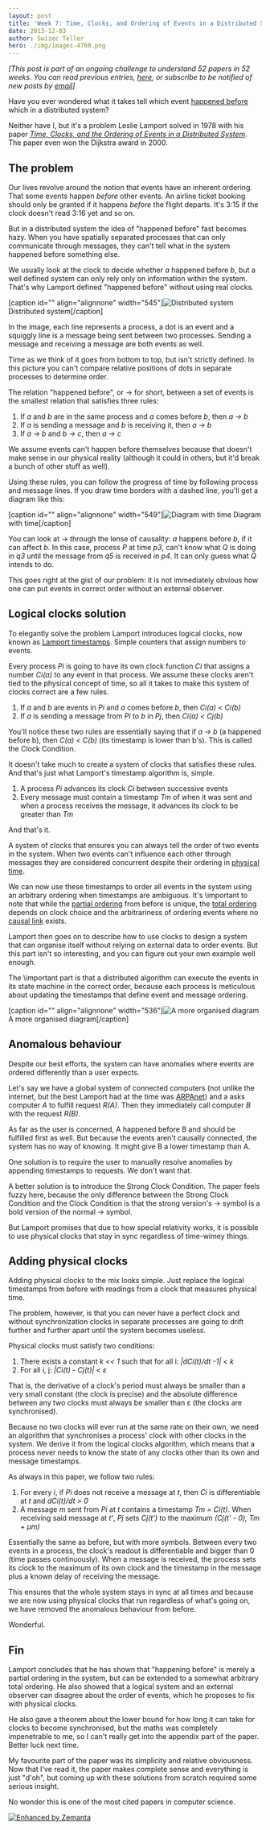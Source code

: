 ```yaml
---
layout: post
title: 'Week 7: Time, Clocks, and Ordering of Events in a Distributed System'
date: 2013-12-03
author: Swizec Teller
hero: ./img/images-4760.png
---
```

_\[This post is part of an ongoing challenge to understand 52 papers in 52 weeks. You can read previous entries, [here](http://swizec.com/blog/category/52-papers-in-52-weeks), or subscribe to be notified of new posts by [email](http://swiz.ec/52papers-list)]_



Have you ever wondered what it takes tell which event [happened before](http://en.wikipedia.org/wiki/Happened-before "Happened-before") which in a distributed system?



Neither have I, but it's a problem Leslie Lamport solved in 1978 with his paper [_Time, Clocks, and the Ordering of Events in a Distributed System_](http://www.stanford.edu/class/cs240/readings/lamport.pdf). The paper even won the Dijkstra award in 2000.

## The problem

Our lives revolve around the notion that events have an inherent ordering. That some events happen _before_ other events. An airline ticket booking should only be granted if it happens _before_ the flight departs. It's 3:15 if the clock doesn't read 3:16 yet and so on.



But in a distributed system the idea of "happened before" fast becomes hazy. When you have spatially separated processes that can only communicate through messages, they can't tell what in the system happened before something else.



We usually look at the clock to decide whether _a_ happened before _b_, but a well defined system can only rely only on information within the system. That's why Lamport defined "happened before" without using real clocks.



\[caption id="" align="alignnone" width="545"]![Distributed system](./img/images-4760.png "Distributed system") Distributed system\[/caption]





In the image, each line represents a process, a dot is an event and a squiggly line is a message being sent between two processes. Sending a message and receiving a message are both events as well.



Time as we think of it goes from bottom to top, but isn't strictly defined. In this picture you can't compare relative positions of dots in separate processes to determine order.



The relation "happened before", or → for short, between a set of events is the smallest relation that satisfies three rules:

1. If _a_ and _b_ are in the same process and _a_ comes before _b_, then _a → b_
2. If _a_ is sending a message and _b_ is receiving it, then _a → b_
3. If _a → b_ and _b → c_, then _a → c_

We assume events can't happen before themselves because that doesn't make sense in our physical reality (although it could in others, but it'd break a bunch of other stuff as well).



Using these rules, you can follow the progress of time by following process and message lines. If you draw time borders with a dashed line, you'll get a diagram like this:



\[caption id="" align="alignnone" width="549"]![Diagram with time](./img/images-4761.png "Diagram with time") Diagram with time\[/caption]





You can look at → through the lense of causality: _a_ happens before _b_, if it can affect _b_. In this case, process _P_ at time _p3_, can't know what _Q_ is doing in _q3_ until the message from _q5_ is received in _p4_. It can only guess what _Q_ intends to do.



This goes right at the gist of our problem: it is not immediately obvious how one can put events in correct order without an external observer.

## Logical clocks solution

To elegantly solve the problem Lamport introduces logical clocks, now known as [Lamport timestamps](http://en.wikipedia.org/wiki/Lamport_timestamps "Lamport timestamps"). Simple counters that assign numbers to events.



Every process _Pi_ is going to have its own clock function _Ci_ that assigns a number _Ci(a)_ to any event in that process. We assume these clocks aren't tied to the physical concept of time, so all it takes to make this system of clocks correct are a few rules.

1. If _a_ and _b_ are events in _Pi_ and _a_ comes before _b_, then _Ci(a) &lt; Ci(b)_
2. If _a_ is sending a message from _Pi_ to _b_ in _Pj_, then _Ci(a) &lt; Cj(b)_

You'll notice these two rules are essentially saying that if _a → b_ (a happened before b), then _C(a) &lt; C(b)_ (its timestamp is lower than b's). This is called the Clock Condition.



It doesn't take much to create a system of clocks that satisfies these rules. And that's just what Lamport's timestamp algorithm is, simple.

1. A process _Pi_ advances its clock _Ci_ between successive events
2. Every message must contain a timestamp _Tm_ of when it was sent and when a process receives the message, it advances its clock to be greater than _Tm_

And that's it.



A system of clocks that ensures you can always tell the order of two events in the system. When two events can't influence each other through messages they are considered concurrent despite their ordering in [physical time](http://en.wikipedia.org/wiki/Time "Time").



We can now use these timestamps to order all events in the system using an arbitrary ordering when timestamps are ambiguous. It's \\important to note that while the [partial ordering](http://en.wikipedia.org/wiki/Partially_ordered_set "Partially ordered set") from before is unique, the [total ordering](http://en.wikipedia.org/wiki/Total_order "Total order") depends on clock choice and the arbitrariness of ordering events where no [causal link](http://en.wikipedia.org/wiki/Causality "Causality") exists.



Lamport then goes on to describe how to use clocks to design a system that can organise itself without relying on external data to order events. But this part isn't so interesting, and you can figure out your own example well enough.



The \\important part is that a distributed algorithm can execute the events in its state machine in the correct order, because each process is meticulous about updating the timestamps that define event and message ordering.



\[caption id="" align="alignnone" width="536"]![A more organised diagram](./img/images-4773.png "A more organised diagram") A more organised diagram\[/caption]



## Anomalous behaviour

Despite our best efforts, the system can have anomalies where events are ordered differently than a user expects.



Let's say we have a global system of connected computers (not unlike the internet, but the best Lamport had at the time was [ARPAnet](http://en.wikipedia.org/wiki/ARPANET "ARPANET")) and a asks computer _A_ to fulfill request _R(A)_. Then they immediately call computer _B_ with the request _R(B)_.



As far as the user is concerned, A happened before B and should be fulfilled first as well. But because the events aren't causally connected, the system has no way of knowing. It might give B a lower timestamp than A.



One solution is to require the user to manually resolve anomalies by appending timestamps to requests. We don't want that.



A better solution is to introduce the Strong Clock Condition. The paper feels fuzzy here, because the only difference between the Strong Clock Condition and the Clock Condition is that the strong version's → symbol is a bold version of the normal → symbol.



But Lamport promises that due to how special relativity works, it is possible to use physical clocks that stay in sync regardless of time-wimey things.

## Adding physical clocks

Adding physical clocks to the mix looks simple. Just replace the logical timestamps from before with readings from a clock that measures physical time.



The problem, however, is that you can never have a perfect clock and without synchronization clocks in separate processes are going to drift further and further apart until the system becomes useless.



Physical clocks must satisfy two conditions:

1. There exists a constant _k &lt;&lt; 1_ such that for all i: _|dCi(t)/dt -1| &lt; k_
2. For all i, j: _|Ci(t) - Cj(t)| &lt; ε_

That is, the derivative of a clock's period must always be smaller than a very small constant (the clock is precise) and the absolute difference between any two clocks must always be smaller than ε (the clocks are synchronised).



Because no two clocks will ever run at the same rate on their own, we need an algorithm that synchronises a process' clock with other clocks in the system. We derive it from the logical clocks algorithm, which means that a process never needs to know the state of any clocks other than its own and message timestamps.



As always in this paper, we follow two rules:

1. For every _i_, if _Pi_ does not receive a message at _t_, then _Ci_ is differentiable at _t_ and _dCi(t)/dt > 0_
2. A message _m_ sent from _Pi_ at _t_ contains a timestamp _Tm = Ci(t)_. When receiving said message at _t'_, _Pj_ sets _Cj(t')_ to the maximum _(Cj(t' - 0), Tm + μm)_

Essentially the same as before, but with more symbols. Between every two events in a process, the clock's readout is differentiable and bigger than 0 (time passes continuously). When a message is received, the process sets its clock to the maximum of its own clock and the timestamp in the message plus a known delay of receiving the message.



This ensures that the whole system stays in sync at all times and because we are now using physical clocks that run regardless of what's going on, we have removed the anomalous behaviour from before.



Wonderful.

## Fin

Lamport concludes that he has shown that "happening before" is merely a partial ordering in the system, but can be extended to a somewhat arbitrary total ordering. He also showed that a logical system and an external observer can disagree about the order of events, which he proposes to fix with physical clocks.



He also gave a theorem about the lower bound for how long it can take for clocks to become synchronised, but the maths was completely impenetrable to me, so I can't really get into the appendix part of the paper. Better luck next time.



My favourite part of the paper was its simplicity and relative obviousness. Now that I've read it, the paper makes complete sense and everything is just "d'oh", but coming up with these solutions from scratch required some serious insight.



No wonder this is one of the most cited papers in computer science.

[![Enhanced by Zemanta](http://img.zemanta.com/zemified_e.png?x-id=797ec3ec-ebad-4c86-8c4f-0ed17595b04b)](http://www.zemanta.com/?px "Enhanced by Zemanta")
